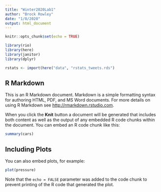 ```yaml
---
title: "Winter2020Lab1"
author: "Brock Rowley"
date: "1/8/2020"
output: html_document
---
```


```r
knitr::opts_chunk$set(echo = TRUE)
```
```r
library(rio)
library(here)
library(janitor)
library(dplyr)

rstats <- import(here("data", "rstats_tweets.rds")
```

## R Markdown

This is an R Markdown document. Markdown is a simple formatting syntax for authoring HTML, PDF, and MS Word documents. For more details on using R Markdown see <http://rmarkdown.rstudio.com>.

When you click the **Knit** button a document will be generated that includes both content as well as the output of any embedded R code chunks within the document. You can embed an R code chunk like this:

```r
summary(cars)
```

## Including Plots

You can also embed plots, for example:

```r
plot(pressure)
```

Note that the `echo = FALSE` parameter was added to the code chunk to prevent printing of the R code that generated the plot.
